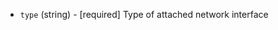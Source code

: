 <!-- Code generated from the comments of the NetworkInterface struct in builder/libvirt/network/network.go; DO NOT EDIT MANUALLY -->

- `type` (string) - [required] Type of attached network interface

<!-- End of code generated from the comments of the NetworkInterface struct in builder/libvirt/network/network.go; -->
